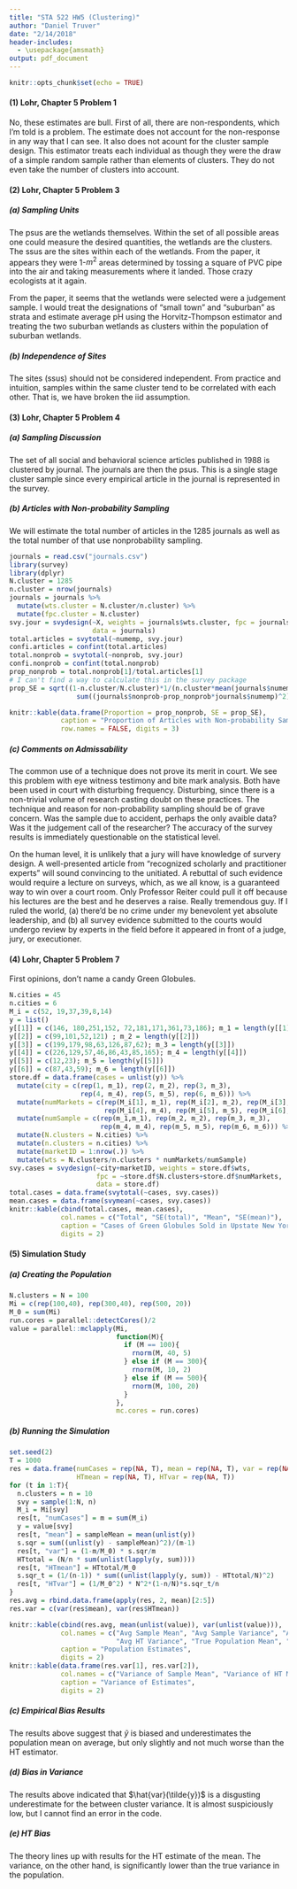 ```yaml
---
title: "STA 522 HW5 (Clustering)"
author: "Daniel Truver"
date: "2/14/2018"
header-includes:
  - \usepackage{amsmath}
output: pdf_document
---
```


```r
knitr::opts_chunk$set(echo = TRUE)
```

#### (1) Lohr, Chapter 5 Problem 1

No, these estimates are bull. First of all, there are non-respondents, which I'm told is a problem. The estimate does not account for the non-response in any way that I can see. It also does not acount for the cluster sample design. This estimator treats each individual as though they were the draw of a simple random sample rather than elements of clusters. They do not even take the number of clusters into account. 

#### (2) Lohr, Chapter 5 Problem 3

##### (a) Sampling Units 

The psus are the wetlands themselves. Within the set of all possible areas one could measure the desired quantities, the wetlands are the clusters. The ssus are the sites within each of the wetlands. From the paper, it appears they were 1-$m^2$ areas determined by tossing a square of PVC pipe into the air and taking measurements where it landed. Those crazy ecologists at it again. 

From the paper, it seems that the wetlands were selected were a judgement sample. I would treat the designations of "small town" and "suburban" as strata and estimate average pH using the Horvitz-Thompson estimator and treating the two suburban wetlands as clusters within the population of suburban wetlands. 

##### (b) Independence of Sites

The sites (ssus) should not be considered independent. From practice and intuition, samples within the same cluster tend to be correlated with each other. That is, we have broken the iid assumption. 

#### (3) Lohr, Chapter 5 Problem 4

##### (a) Sampling Discussion

The set of all social and behavioral science articles published in 1988 is clustered by journal. The journals are then the psus. This is a single stage cluster sample since every empirical article in the journal is represented in the survey.  

##### (b) Articles with Non-probability Sampling

We will estimate the total number of articles in the 1285 journals as well as the total number of that use nonprobability sampling. 

```r
journals = read.csv("journals.csv") 
library(survey)
library(dplyr)
N.cluster = 1285
n.cluster = nrow(journals)
journals = journals %>%
  mutate(wts.cluster = N.cluster/n.cluster) %>%
  mutate(fpc.cluster = N.cluster) 
svy.jour = svydesign(~X, weights = journals$wts.cluster, fpc = journals$fpc.cluster,
                     data = journals)
total.articles = svytotal(~numemp, svy.jour)
confi.articles = confint(total.articles)
total.nonprob = svytotal(~nonprob, svy.jour)
confi.nonprob = confint(total.nonprob)
prop_nonprob = total.nonprob[1]/total.articles[1]
# I can't find a way to calculate this in the survey package
prop_SE = sqrt((1-n.cluster/N.cluster)*1/(n.cluster*mean(journals$numemp)^2)*
                 sum((journals$nonprob-prop_nonprob*journals$numemp)^2)/(n.cluster-1))
```

```r
knitr::kable(data.frame(Proportion = prop_nonprob, SE = prop_SE),
             caption = "Proportion of Articles with Non-probability Sample",
             row.names = FALSE, digits = 3)
```

##### (c) Comments on Admissability

The common use of a technique does not prove its merit in court. We see this problem with eye witness testimony and bite mark analysis. Both have been used in court with disturbing frequency. Disturbing, since there is a non-trivial volume of research casting doubt on these practices. The technique and reason for non-probability sampling should be of grave concern. Was the sample due to accident, perhaps the only avaible data? Was it the judgement call of the researcher? The accuracy of the survey results is immediately questionable on the statistical level. 

On the human level, it is unlikely that a jury will have knowledge of survery design. A well-presented article from "recognized scholarly and practitioner experts" will sound convincing to the unitiated. A rebuttal of such evidence would require a lecture on surveys, which, as we all know, is a guaranteed way  to win over a court room. Only Professor Reiter could pull it off because his lectures are the best and he deserves a raise. Really tremendous guy. If I ruled the world, (a) there'd be no crime under my benevolent yet absolute leadership, and (b) all survey evidence submitted to the courts would undergo review by experts in the field before it appeared in front of a judge, jury, or executioner.

#### (4) Lohr, Chapter 5 Problem 7

First opinions, don't name a candy Green Globules. 

```r
N.cities = 45
n.cities = 6
M_i = c(52, 19,37,39,8,14)
y = list()
y[[1]] = c(146, 180,251,152, 72,181,171,361,73,186); m_1 = length(y[[1]])
y[[2]] = c(99,101,52,121) ; m_2 = length(y[[2]])
y[[3]] = c(199,179,98,63,126,87,62); m_3 = length(y[[3]])
y[[4]] = c(226,129,57,46,86,43,85,165); m_4 = length(y[[4]])
y[[5]] = c(12,23); m_5 = length(y[[5]])
y[[6]] = c(87,43,59); m_6 = length(y[[6]])
store.df = data.frame(cases = unlist(y)) %>%
  mutate(city = c(rep(1, m_1), rep(2, m_2), rep(3, m_3), 
                  rep(4, m_4), rep(5, m_5), rep(6, m_6))) %>%
  mutate(numMarkets = c(rep(M_i[1], m_1), rep(M_i[2], m_2), rep(M_i[3], m_3),
                        rep(M_i[4], m_4), rep(M_i[5], m_5), rep(M_i[6], m_6))) %>%
  mutate(numSample = c(rep(m_1,m_1), rep(m_2, m_2), rep(m_3, m_3),
                       rep(m_4, m_4), rep(m_5, m_5), rep(m_6, m_6))) %>%
  mutate(N.clusters = N.cities) %>%
  mutate(n.clusters = n.cities) %>%
  mutate(marketID = 1:nrow(.)) %>%
  mutate(wts = N.clusters/n.clusters * numMarkets/numSample)
svy.cases = svydesign(~city+marketID, weights = store.df$wts, 
                      fpc = ~store.df$N.clusters+store.df$numMarkets,
                      data = store.df)
total.cases = data.frame(svytotal(~cases, svy.cases))
mean.cases = data.frame(svymean(~cases, svy.cases))
knitr::kable(cbind(total.cases, mean.cases), 
             col.names = c("Total", "SE(total)", "Mean", "SE(mean)"),
             caption = "Cases of Green Globules Sold in Upstate New York Supermarkets",
             digits = 2)
```


#### (5) Simulation Study

##### (a) Creating the Population 

```r
N.clusters = N = 100
Mi = c(rep(100,40), rep(300,40), rep(500, 20))
M_0 = sum(Mi)
run.cores = parallel::detectCores()/2
value = parallel::mclapply(Mi,
                           function(M){
                             if (M == 100){
                               rnorm(M, 40, 5)
                             } else if (M == 300){
                               rnorm(M, 10, 2)
                             } else if (M == 500){
                               rnorm(M, 100, 20)
                             }
                           },
                           mc.cores = run.cores)
```

##### (b) Running the Simulation

```r
set.seed(2)
T = 1000
res = data.frame(numCases = rep(NA, T), mean = rep(NA, T), var = rep(NA, T),
                 HTmean = rep(NA, T), HTvar = rep(NA, T))
for (t in 1:T){
  n.clusters = n = 10
  svy = sample(1:N, n)
  M_i = Mi[svy] 
  res[t, "numCases"] = m = sum(M_i)
  y = value[svy]
  res[t, "mean"] = sampleMean = mean(unlist(y))
  s.sqr = sum((unlist(y) - sampleMean)^2)/(m-1)
  res[t, "var"] = (1-m/M_0) * s.sqr/m 
  HTtotal = (N/n * sum(unlist(lapply(y, sum))))
  res[t, "HTmean"] = HTtotal/M_0
  s.sqr_t = (1/(n-1)) * sum((unlist(lapply(y, sum)) - HTtotal/N)^2)
  res[t, "HTvar"] = (1/M_0^2) * N^2*(1-n/N)*s.sqr_t/n
}
res.avg = rbind.data.frame(apply(res, 2, mean)[2:5])
res.var = c(var(res$mean), var(res$HTmean))
```

```r
knitr::kable(cbind(res.avg, mean(unlist(value)), var(unlist(value))), 
             col.names = c("Avg Sample Mean", "Avg Sample Variance", "Avg HT Mean", 
                           "Avg HT Variance", "True Population Mean", "True Population Variance"),
             caption = "Population Estimates",
             digits = 2)
knitr::kable(data.frame(res.var[1], res.var[2]),
             col.names = c("Variance of Sample Mean", "Variance of HT Mean"),
             caption = "Variance of Estimates",
             digits = 2)
```

##### (c) Empirical Bias Results

The results above suggest that $\tilde{y}$ is biased and underestimates the population mean on average, but only slightly and not much worse than the HT estimator. 

##### (d) Bias in Variance

The results above indicated that $\hat{var}(\tilde{y})$ is a disgusting underestimate for the between cluster variance. It is almost suspiciously low, but I cannot find an error in the code.

##### (e) HT Bias

The theory lines up with results for the HT estimate of the mean. The variance, on the other hand, is significantly lower than the true variance in the population.
